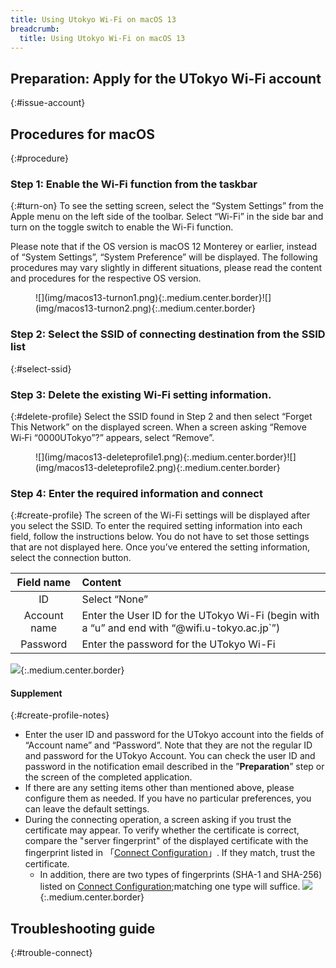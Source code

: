 ```yaml
---
title: Using Utokyo Wi-Fi on macOS 13
breadcrumb:
  title: Using Utokyo Wi-Fi on macOS 13
---
```



<Mfa100 />

<Intro kindOfTerminal="terminal with macOS 13 Ventura" confirmedTerminal="（MacBook Pro with macOS 13 Ventura）"/>

## Preparation: Apply for the UTokyo Wi-Fi account
{:#issue-account}
<IssueAccount />

## Procedures for macOS
{:#procedure}
### Step 1: Enable the Wi-Fi function from the taskbar
{:#turn-on}
To see the setting screen, select the “System Settings” from the Apple menu on the left side of the toolbar. Select “Wi-Fi” in the side bar and turn on the toggle switch to enable the Wi-Fi function.

Please note that if the OS version is macOS 12 Monterey or earlier, instead of “System Settings”, “System Preference” will be displayed. The following procedures may vary slightly in different situations, please read the content and procedures for the respective OS version.
<figure class="gallery">![](img/macos13-turnon1.png){:.medium.center.border}![](img/macos13-turnon2.png){:.medium.center.border}</figure>

### Step 2: Select the SSID of connecting destination from the SSID list
{:#select-ssid}
<SelectSsid  userIdField="account name"/>

### Step 3: Delete the existing Wi-Fi setting information.
{:#delete-profile}
<DeleteProfile  userIdField="Account name"/>
Select the SSID found in Step 2 and then select “Forget This Network” on the displayed screen.  When a screen asking “Remove Wi‑Fi “0000UTokyo”?” appears, select “Remove”.
<figure class="gallery">![](img/macos13-deleteprofile1.png){:.medium.center.border}![](img/macos13-deleteprofile2.png){:.medium.center.border}</figure>

### Step 4: Enter the required information and connect
{:#create-profile}
The screen of the Wi-Fi settings will be displayed after you select the SSID. To enter the required setting information into each field, follow the instructions below. You do not have to set those settings that are not displayed here. Once you’ve entered the setting information, select the connection button.

| Field name    | Content     |
| :-----------: | :------------------- |
| ID            | Select “None”      |
| Account name       | Enter the User ID for the UTokyo Wi-Fi (begin with a “u” and end with “@wifi.u-tokyo.ac.jp`”) |
| Password      | Enter the password for the UTokyo Wi-Fi      |
![](img/macos13-createprofile.png){:.medium.center.border}

#### Supplement
{:#create-profile-notes}
* Enter the user ID and password for the UTokyo account into the fields of “Account name” and “Password”. Note that they are not the regular ID and password for the UTokyo Account. You can check the user ID and password in the notification email described in the ”**Preparation**” step or the screen of the completed application.
* If there are any setting items other than mentioned above, please configure them as needed. If you have no particular preferences, you can leave the default settings.
* During the connecting operation, a screen asking if you trust the certificate may appear. To verify whether the certificate is correct, compare the "server fingerprint" of the displayed certificate with the fingerprint listed in 「[Connect Configuration](/utokyo_wifi/#connect-configuration)」. If they match, trust the certificate.
    * In addition, there are two types of fingerprints (SHA-1 and SHA-256) listed on [Connect Configuration](/utokyo_wifi/#connect-configuration);matching one type will suffice. ![](img/macos13-certificate.png){:.medium.center.border}

## Troubleshooting guide
{:#trouble-connect}
<TroubleConnect />
